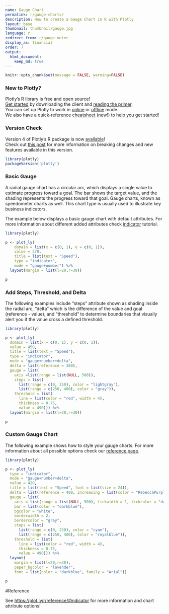 ```yaml
---
name: Gauge Chart
permalink: r/gauge-charts/
description: How to create a Gauge Chart in R with Plotly
layout: base
thumbnail: thumbnail/gauge.jpg
language: r
redirect_from: r/gauge-meter
display_as: financial
order: 7
output:
  html_document:
    keep_md: true
---
```


```r
knitr::opts_chunk$set(message = FALSE, warning=FALSE)
```

### New to Plotly?

Plotly's R library is free and open source!<br>
[Get started](https://plot.ly/r/getting-started/) by downloading the client and [reading the primer](https://plot.ly/r/getting-started/).<br>
You can set up Plotly to work in [online](https://plot.ly/r/getting-started/#hosting-graphs-in-your-online-plotly-account) or [offline](https://plot.ly/r/offline/) mode.<br>
We also have a quick-reference [cheatsheet](https://images.plot.ly/plotly-documentation/images/r_cheat_sheet.pdf) (new!) to help you get started!

### Version Check

Version 4 of Plotly's R package is now [available](https://plot.ly/r/getting-started/#installation)!<br>
Check out [this post](http://moderndata.plot.ly/upgrading-to-plotly-4-0-and-above/) for more information on breaking changes and new features available in this version.
```r
library(plotly)
packageVersion('plotly')
```

### Basic Gauge

  A radial gauge chart has a circular arc, which displays a single value to estimate progress toward a goal.
  The bar shows the target value, and the shading represents the progress toward that goal. Gauge charts, known as
  speedometer charts as well. This chart type is usually used to illustrate key business indicators.

  The example below displays a basic gauge chart with default attributes. For more information about different added attributes check [indicator](https://plot.ly/r/indicator/) tutorial.

```r
library(plotly)

p <- plot_ly(
    domain = list(x = c(0, 1), y = c(0, 1)),
    value = 270,
    title = list(text = "Speed"),
    type = "indicator",
    mode = "gauge+number") %>%
  layout(margin = list(l=20,r=30))

p
```
### Add Steps, Threshold, and Delta

The following examples include "steps" attribute shown as shading inside the radial arc, "delta" which is the
  difference of the value and goal (reference - value), and "threshold" to determine boundaries that visually alert you if the value cross a defined threshold.

```r
library(plotly)

p <- plot_ly(
  domain = list(x = c(0, 1), y = c(0, 1)),
  value = 450,
  title = list(text = "Speed"),
  type = "indicator",
  mode = "gauge+number+delta",
  delta = list(reference = 380),
  gauge = list(
    axis =list(range = list(NULL, 500)),
    steps = list(
      list(range = c(0, 250), color = "lightgray"),
      list(range = c(250, 400), color = "gray")),
    threshold = list(
      line = list(color = "red", width = 4),
      thickness = 0.75,
      value = 490))) %>%
  layout(margin = list(l=20,r=30))

p
```

### Custom Gauge Chart
The following example shows how to style your gauge charts. For more information about all possible options check our [reference page](https://plot.ly/r/reference/#indicator).

```r
library(plotly)

p <- plot_ly(
  type = "indicator",
  mode = "gauge+number+delta",
  value = 420,
  title = list(text = "Speed", font = list(size = 24)),
  delta = list(reference = 400, increasing = list(color = "RebeccaPurple")),
  gauge = list(
    axis = list(range = list(NULL, 500), tickwidth = 1, tickcolor = "darkblue"),
    bar = list(color = "darkblue"),
    bgcolor = "white",
    borderwidth = 2,
    bordercolor = "gray",
    steps = list(
      list(range = c(0, 250), color = "cyan"),
      list(range = c(250, 400), color = "royalblue")),
    threshold = list(
      line = list(color = "red", width = 4),
      thickness = 0.75,
      value = 490))) %>%
  layout(
    margin = list(l=20,r=30),
    paper_bgcolor = "lavender",
    font = list(color = "darkblue", family = "Arial"))

p
```

#Reference

See [https://plot.ly/r/reference/#indicator](https://plot.ly/r/reference/#indicator) for more information and chart attribute options!
